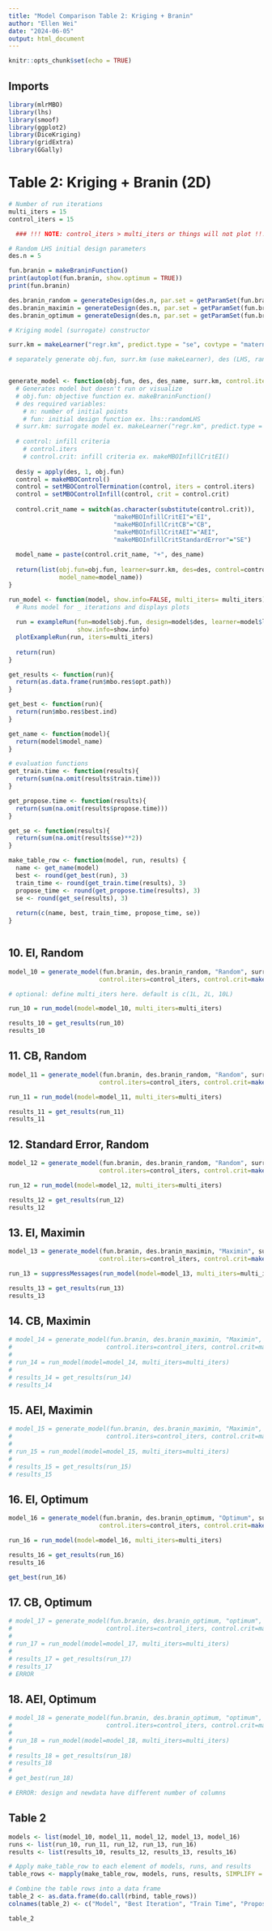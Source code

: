 ```yaml
---
title: "Model Comparison Table 2: Kriging + Branin"
author: "Ellen Wei"
date: "2024-06-05"
output: html_document
---
```


```r
knitr::opts_chunk$set(echo = TRUE)
```

## Imports
```r
library(mlrMBO)
library(lhs)
library(smoof)
library(ggplot2)
library(DiceKriging)
library(gridExtra)
library(GGally)
```

# Table 2: Kriging + Branin (2D)

```r
# Number of run iterations
multi_iters = 15
control_iters = 15

  ### !!! NOTE: control_iters > multi_iters or things will not plot !!!

# Random LHS initial design parameters
des.n = 5

fun.branin = makeBraninFunction()
print(autoplot(fun.branin, show.optimum = TRUE))
print(fun.branin)

des.branin_random = generateDesign(des.n, par.set = getParamSet(fun.branin), randomLHS)
des.branin_maximin = generateDesign(des.n, par.set = getParamSet(fun.branin), maximinLHS)
des.branin_optimum = generateDesign(des.n, par.set = getParamSet(fun.branin), optimumLHS)

# Kriging model (surrogate) constructor

surr.km = makeLearner("regr.km", predict.type = "se", covtype = "matern3_2", control = list(trace = FALSE))

```

```r
# separately generate obj.fun, surr.km (use makeLearner), des (LHS, random, uniform)


generate_model <- function(obj.fun, des, des_name, surr.km, control.iters=control.iters, control.crit){
  # Generates model but doesn't run or visualize
  # obj.fun: objective function ex. makeBraninFunction()
  # des required variables:
    # n: number of initial points
    # fun: initial design function ex. lhs::randomLHS
  # surr.km: surrogate model ex. makeLearner("regr.km", predict.type = "se", covtype = "matern3_2", control = list(trace = FALSE))
  
  # control: infill criteria
    # control.iters
    # control.crit: infill criteria ex. makeMBOInfillCritEI()
  
  des$y = apply(des, 1, obj.fun)
  control = makeMBOControl()
  control = setMBOControlTermination(control, iters = control.iters)
  control = setMBOControlInfill(control, crit = control.crit)
  
  control.crit_name = switch(as.character(substitute(control.crit)), 
                             "makeMBOInfillCritEI"="EI",
                             "makeMBOInfillCritCB"="CB",
                             "makeMBOInfillCritAEI"="AEI",
                             "makeMBOInfillCritStandardError"="SE")
  
  model_name = paste(control.crit_name, "+", des_name)
  
  return(list(obj.fun=obj.fun, learner=surr.km, des=des, control=control,
              model_name=model_name))
}

run_model <- function(model, show.info=FALSE, multi_iters= multi_iters) {
  # Runs model for _ iterations and displays plots
  
  run = exampleRun(fun=model$obj.fun, design=model$des, learner=model$learner, control=model$control,
                   show.info=show.info)
  plotExampleRun(run, iters=multi_iters)
  
  return(run)
} 

get_results <- function(run){
  return(as.data.frame(run$mbo.res$opt.path))
}

get_best <- function(run){
  return(run$mbo.res$best.ind)
}

get_name <- function(model){
  return(model$model_name)
}

# evaluation functions
get_train.time <- function(results){
  return(sum(na.omit(results$train.time)))
}

get_propose.time <- function(results){
  return(sum(na.omit(results$propose.time)))
}

get_se <- function(results){
  return(sum(na.omit(results$se)**2))
}

make_table_row <- function(model, run, results) {
  name <- get_name(model)
  best <- round(get_best(run), 3)
  train_time <- round(get_train.time(results), 3)
  propose_time <- round(get_propose.time(results), 3)
  se <- round(get_se(results), 3)
  
  return(c(name, best, train_time, propose_time, se))
}



```

## 10. EI, Random

```r

model_10 = generate_model(fun.branin, des.branin_random, "Random", surr.km, 
                         control.iters=control_iters, control.crit=makeMBOInfillCritEI())

# optional: define multi_iters here. default is c(1L, 2L, 10L)

run_10 = run_model(model=model_10, multi_iters=multi_iters)

results_10 = get_results(run_10)
results_10

```

## 11. CB, Random

```r

model_11 = generate_model(fun.branin, des.branin_random, "Random", surr.km,
                         control.iters=control_iters, control.crit=makeMBOInfillCritCB())

run_11 = run_model(model=model_11, multi_iters=multi_iters)

results_11 = get_results(run_11)
results_11
```


## 12. Standard Error, Random

```r
model_12 = generate_model(fun.branin, des.branin_random, "Random", surr.km,
                         control.iters=control_iters, control.crit=makeMBOInfillCritStandardError())

run_12 = run_model(model=model_12, multi_iters=multi_iters)

results_12 = get_results(run_12)
results_12

```

## 13. EI, Maximin

```r

model_13 = generate_model(fun.branin, des.branin_maximin, "Maximin", surr.km, 
                         control.iters=control_iters, control.crit=makeMBOInfillCritEI())

run_13 = suppressMessages(run_model(model=model_13, multi_iters=multi_iters))

results_13 = get_results(run_13)
results_13

```

## 14. CB, Maximin

```r

# model_14 = generate_model(fun.branin, des.branin_maximin, "Maximin", surr.km,
#                          control.iters=control_iters, control.crit=makeMBOInfillCritCB())
# 
# run_14 = run_model(model=model_14, multi_iters=multi_iters)
# 
# results_14 = get_results(run_14)
# results_14

```


## 15. AEI, Maximin

```r
# model_15 = generate_model(fun.branin, des.branin_maximin, "Maximin", surr.km,
#                          control.iters=control_iters, control.crit=makeMBOInfillCritAEI())
# 
# run_15 = run_model(model=model_15, multi_iters=multi_iters)
# 
# results_15 = get_results(run_15)
# results_15

```

## 16. EI, Optimum

```r
model_16 = generate_model(fun.branin, des.branin_optimum, "Optimum", surr.km, 
                         control.iters=control_iters, control.crit=makeMBOInfillCritEI())

run_16 = run_model(model=model_16, multi_iters=multi_iters)

results_16 = get_results(run_16)
results_16

get_best(run_16)

```


## 17. CB, Optimum

```r
# model_17 = generate_model(fun.branin, des.branin_optimum, "optimum", surr.km,
#                          control.iters=control_iters, control.crit=makeMBOInfillCritCB())
# 
# run_17 = run_model(model=model_17, multi_iters=multi_iters)
# 
# results_17 = get_results(run_17)
# results_17
# ERROR

```


## 18. AEI, Optimum

```r
# model_18 = generate_model(fun.branin, des.branin_optimum, "optimum", surr.km,
#                          control.iters=control_iters, control.crit=makeMBOInfillCritAEI())
# 
# run_18 = run_model(model=model_18, multi_iters=multi_iters)
# 
# results_18 = get_results(run_18)
# results_18
# 
# get_best(run_18)

# ERROR: design and newdata have different number of columns
```


## Table 2

```r
models <- list(model_10, model_11, model_12, model_13, model_16)
runs <- list(run_10, run_11, run_12, run_13, run_16)
results <- list(results_10, results_12, results_13, results_16)

# Apply make_table_row to each element of models, runs, and results
table_rows <- mapply(make_table_row, models, runs, results, SIMPLIFY = FALSE)

# Combine the table rows into a data frame
table_2 <- as.data.frame(do.call(rbind, table_rows))
colnames(table_2) <- c("Model", "Best Iteration", "Train Time", "Propose Time", "Sum SE")

table_2
```

